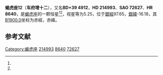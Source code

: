 {{Starbox begin
|name = 蝎虎座12
}}
{{Starbox observe
|epoch = [[J2000.0|J2000.0]]
|constell = [[蝎虎座|蝎虎座]]<ref name=SIMBAD>{{cite web
 |url=http://simbad.u-strasbg.fr/simbad/sim-id?Ident=HR+8640
 |title =Pulsating variable Star
 |publisher=Centre de Données astronomiques de Strasbourg
 |work=SIMBAD
 |accessdate=2012-07-13}}</ref><ref name=DATA>{{cite web
 |url=http://vizier.u-strasbg.fr/viz-bin/VizieR-5?-out.add=.&-source=5050&-corr=PK=HR&-out.max=9999&HR=8640
 |title =VizieR Detailed Page
 |accessdate=2012-07-13}}</ref>
|星官 = 
|ra = {{RA|22|41|28.6}}<ref name=SIMBAD /><ref name=DATA />
|dec = {{DEC|+40|13|32}}<ref name=SIMBAD /><ref name=DATA />
|appmag_v = 5.25<ref name=SIMBAD /><ref name=DATA />
}}
{{Starbox character
|class = B2III<ref name=SIMBAD /><ref name=DATA />
|b-v = -0.14<ref name=SIMBAD /><ref name=DATA />
|u-b = -0.87<ref name=SIMBAD /><ref name=DATA />
|r-i = <ref name=SIMBAD /><ref name=DATA />
|variable = 
}}
{{Starbox astrometry
|radial_v = -0.87
|prop_mo_ra = -15
|parallax = 
|p_error = 
}}
{{Starbox catalog
|names =BD+39 4912，[[SAO星表|SAO]] 72627，[[HD星表|HD]] 214993，[[HR星表|HR]] 8640}}
{{Starbox reference |Simbad=HR+8640}}
{{Starbox end}}

'''蝎虎座12'''（'''车府增十二'''），又名'''BD+39 4912'''，'''HD 214993'''、'''SAO 72627'''、'''HR 8640'''，是[[蝎虎座|蝎虎座]]的一颗恒星<ref name=SIMBAD /><ref name=DATA />，视星等为5.25，位于[[銀道座標系|銀經]]97.65，[[銀道座標系|銀緯]]-16.18，其[[B1900.0|B1900.0]]坐标为赤經{{RA|22|36|59.9}}，赤緯{{DEC|+39|-16.18|11}}。

== 参考文献 ==
{{reflist}}

{{star-stub}}

{{蝎虎座恒星}}
{{星官|车府|7|20}}
[[Category:蝎虎座|Category:蝎虎座]]
[[Category:HD和HDE天體|214993]]
[[Category:HR天體|8640]]
[[Category:SAO天體|72627]]
